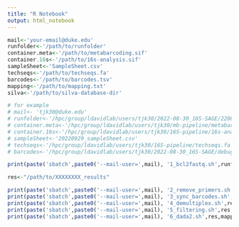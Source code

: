 ```yaml
---
title: "R Notebook"
output: html_notebook
---
```


```r
mail<-'your-email@duke.edu'
runfolder<-'/path/to/runfolder'
container.meta<-'/path/to/metabarcoding.sif'
container.16s<-'/path/to/16s-analysis.sif'
sampleSheet<-'SampleSheet.csv'
techseqs<-'/path/to/techseqs.fa'
barcodes<-'/path/to/barcodes.tsv'
mapping<-'/path/to/mapping.txt'
silva<-'/path/to/silva-database-dir'

# for example
# mail<- 'tjk30@duke.edu'
# runfolder<-'/hpc/group/ldavidlab/users/tjk30/2022-08-30_16S-SAGE/220830_MN00462_0233_A000H52VNN'
# container.meta<-'/hpc/group/ldavidlab/users/tjk30/mb-pipeline/metabarcoding.sif'
# container.16s<-'/hpc/group/ldavidlab/users/tjk30/16S-pipeline/16s-analysis.sif'
# sampleSheet<-'20220929_sampleSheet.csv'
# techseqs<-'/hpc/group/ldavidlab/users/tjk30/16S-pipeline/techseqs.fa'
# barcodes<-'/hpc/group/ldavidlab/users/tjk30/2022-08-30_16S-SAGE/debug_results/0_mapping/barcodes.txt'

```

```r
print(paste('sbatch',paste0('--mail-user=',mail), '1_bcl2fastq.sh',runfolder,container.16s,sampleSheet))
```
```r
res<-"/path/to/XXXXXXXX_results"
```

```r
print(paste('sbatch',paste0('--mail-user=',mail), '2_remove_primers.sh',file.path(res,"0_data_raw"),techseqs))
print(paste('sbatch',paste0('--mail-user=',mail), '3_sync_barcodes.sh',res,container.16s))
print(paste('sbatch',paste0('--mail-user=',mail), '4_demultiplex.sh',res,barcodes, container.16s))
print(paste('sbatch',paste0('--mail-user=',mail), '5_filtering.sh',res,container.16s))
print(paste('sbatch',paste0('--mail-user=',mail), '6_dada2.sh',res,mapping,silva,container.meta))

```
